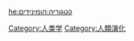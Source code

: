 {{Commonscat|Paleoanthropology}}

[[Category:人类学|Category:人类学]]
[[Category:人類演化|Category:人類演化]]

[[he:קטגוריה:הומינידים|he:קטגוריה:הומינידים]]